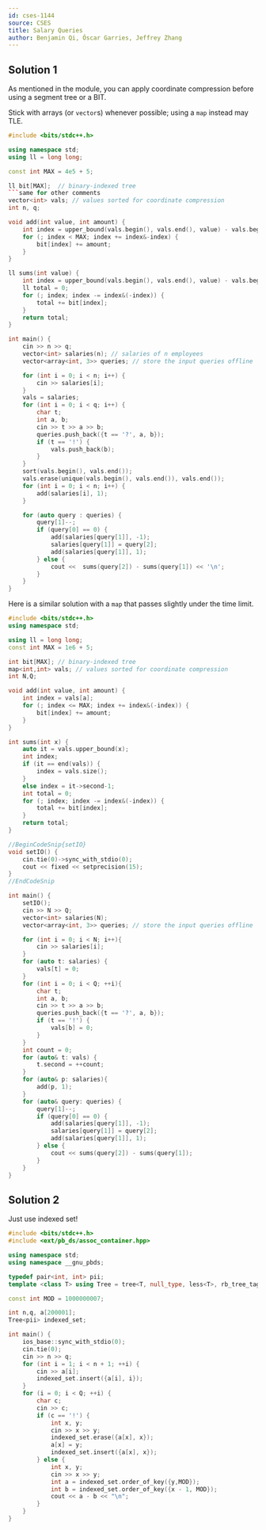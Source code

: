 ```yaml
---
id: cses-1144
source: CSES
title: Salary Queries
author: Benjamin Qi, Óscar Garries, Jeffrey Zhang
---
```


## Solution 1

As mentioned in the module, you can apply coordinate compression before using a
segment tree or a BIT.

Stick with arrays (or `vector`s) whenever possible; using a `map` instead may
TLE.

```cpp
#include <bits/stdc++.h>

using namespace std;
using ll = long long;

const int MAX = 4e5 + 5;

ll bit[MAX];  // binary-indexed tree
```same for other comments
vector<int> vals; // values sorted for coordinate compression
int n, q;

void add(int value, int amount) {
	int index = upper_bound(vals.begin(), vals.end(), value) - vals.begin();
	for (; index < MAX; index += index&-index) {
		bit[index] += amount;
	}
}

ll sums(int value) {
	int index = upper_bound(vals.begin(), vals.end(), value) - vals.begin();
	ll total = 0;
	for (; index; index -= index&(-index)) {
		total += bit[index];
	}
	return total;
}

int main() {
	cin >> n >> q;
	vector<int> salaries(n); // salaries of n employees
	vector<array<int, 3>> queries; // store the input queries offline

	for (int i = 0; i < n; i++) {
		cin >> salaries[i];
	}
	vals = salaries;
	for (int i = 0; i < q; i++) {
		char t;
		int a, b;
		cin >> t >> a >> b;
		queries.push_back({t == '?', a, b});
		if (t == '!') {
			vals.push_back(b);
		}
	}
	sort(vals.begin(), vals.end());
	vals.erase(unique(vals.begin(), vals.end()), vals.end());
	for (int i = 0; i < n; i++) {
		add(salaries[i], 1);
	}

	for (auto query : queries) {
		query[1]--;
		if (query[0] == 0) {
			add(salaries[query[1]], -1);
			salaries[query[1]] = query[2];
			add(salaries[query[1]], 1);
		} else {
			cout <<  sums(query[2]) - sums(query[1]) << '\n';
		}
	}
}
```

Here is a similar solution with a `map` that passes slightly under the time
limit.

```cpp
#include <bits/stdc++.h>
using namespace std;

using ll = long long;
const int MAX = 1e6 + 5;

int bit[MAX]; // binary-indexed tree
map<int,int> vals; // values sorted for coordinate compression
int N,Q;

void add(int value, int amount) {
	int index = vals[a];
	for (; index <= MAX; index += index&(-index)) {
		bit[index] += amount;
	}
}

int sums(int x) {
	auto it = vals.upper_bound(x);
	int index;
	if (it == end(vals)) {
		index = vals.size();
	}
	else index = it->second-1;
	int total = 0;
	for (; index; index -= index&(-index)) {
		total += bit[index];
	}
	return total;
}

//BeginCodeSnip{setIO}
void setIO() {
	cin.tie(0)->sync_with_stdio(0);
	cout << fixed << setprecision(15);
}
//EndCodeSnip

int main() {
	setIO(); 
	cin >> N >> Q;
	vector<int> salaries(N);
	vector<array<int, 3>> queries; // store the input queries offline

	for (int i = 0; i < N; i++){
		cin >> salaries[i];
	}
	for (auto t: salaries) {
		vals[t] = 0;
	}
	for (int i = 0; i < Q; ++i){
		char t; 
		int a, b; 
		cin >> t >> a >> b;
		queries.push_back({t == '?', a, b});
		if (t == '!') {
			vals[b] = 0;
		}
	}
	int count = 0; 
	for (auto& t: vals) {
		t.second = ++count;
	}
	for (auto& p: salaries){
		add(p, 1);
	}
	for (auto& query: queries) {
		query[1]--;
		if (query[0] == 0) {
			add(salaries[query[1]], -1);
			salaries[query[1]] = query[2];
			add(salaries[query[1]], 1);
		} else {
			cout << sums(query[2]) - sums(query[1]);
		}
	}
}
```

## Solution 2

Just use indexed set!

```cpp
#include <bits/stdc++.h>
#include <ext/pb_ds/assoc_container.hpp>

using namespace std;
using namespace __gnu_pbds;

typedef pair<int, int> pii;
template <class T> using Tree = tree<T, null_type, less<T>, rb_tree_tag,tree_order_statistics_node_update>;

const int MOD = 1000000007;

int n,q, a[200001];
Tree<pii> indexed_set;

int main() {
	ios_base::sync_with_stdio(0); 
	cin.tie(0);
	cin >> n >> q;
	for (int i = 1; i < n + 1; ++i) {
		cin >> a[i];
		indexed_set.insert({a[i], i});
	}
	for (i = 0; i < Q; ++i) {
		char c; 
		cin >> c;
		if (c == '!') {
			int x, y; 
			cin >> x >> y;
			indexed_set.erase({a[x], x});
			a[x] = y;
			indexed_set.insert({a[x], x});
		} else {
			int x, y;
			cin >> x >> y;
			int a = indexed_set.order_of_key({y,MOD});
			int b = indexed_set.order_of_key({x - 1, MOD});
			cout << a - b << "\n";
		}
	}
}
```
